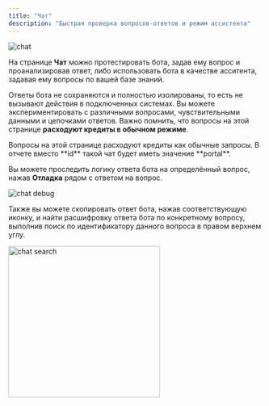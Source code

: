 ```yaml
---
title: "Чат"
description: "Быстрая проверка вопросов-ответов и режим ассистента"
---
```


<img src="/images/lk-chat.jpg" alt="chat" />

На странице **Чат** можно протестировать бота, задав ему вопрос и проанализировав ответ, либо использовать бота в качестве асситента, задавая ему вопросы по вашей базе знаний.

Ответы бота не сохраняются и полностью изолированы, то есть не вызывают действия в подключенных системах. Вы можете экспериментировать с различными вопросами, чувствительными данными и цепочками ответов. Важно помнить, что вопросы на этой странице **расходуют кредиты в обычном режиме**.

<Warning>
Вопросы на этой странице расходуют кредиты как обычные запросы. В отчете вместо **id** такой чат будет иметь значение **portal**.
</Warning>

Вы можете проследить логику ответа бота на определённый вопрос, нажав **Отладка** рядом с ответом на вопрос.

<img src="/images/lk-chat-debug.jpg" alt="chat debug" />

Также вы можете скопировать ответ бота, нажав соответствующую иконку, и найти расшифровку ответа бота по конкретному вопросу, выполнив поиск по идентификатору данного вопроса в правом верхнем углу.

<img src="/images/lk-chat-search.jpg" alt="chat search" width="300" />
